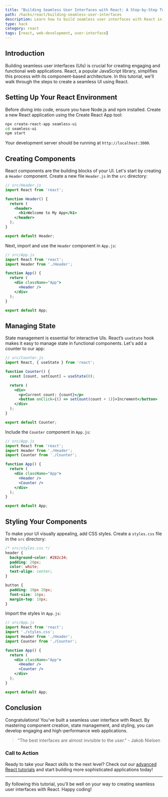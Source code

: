 ```yaml
---
title: "Building Seamless User Interfaces with React: A Step-by-Step Tutorial"
path: /hacks/react/building-seamless-user-interfaces
description: Learn how to build seamless user interfaces with React in this step-by-step tutorial. Optimize your web applications for performance and user experience by mastering React components and state management.
type: hack
category: react
tags: [react, web-development, user-interface]
---
```


## Introduction

Building seamless user interfaces (UIs) is crucial for creating engaging and functional web applications. React, a popular JavaScript library, simplifies this process with its component-based architecture. In this tutorial, we'll walk through the steps to create a seamless UI using React.

## Setting Up Your React Environment

Before diving into code, ensure you have Node.js and npm installed. Create a new React application using the Create React App tool:

```bash
npx create-react-app seamless-ui
cd seamless-ui
npm start
```

Your development server should be running at `http://localhost:3000`.

## Creating Components

React components are the building blocks of your UI. Let's start by creating a `Header` component. Create a new file `Header.js` in the `src` directory:

```jsx
// src/Header.js
import React from 'react';

function Header() {
  return (
    <header>
      <h1>Welcome to My App</h1>
    </header>
  );
}

export default Header;
```

Next, import and use the `Header` component in `App.js`:

```jsx
// src/App.js
import React from 'react';
import Header from './Header';

function App() {
  return (
    <div className="App">
      <Header />
    </div>
  );
}

export default App;
```

## Managing State

State management is essential for interactive UIs. React’s `useState` hook makes it easy to manage state in functional components. Let's add a counter to our app:

```jsx
// src/Counter.js
import React, { useState } from 'react';

function Counter() {
  const [count, setCount] = useState(0);

  return (
    <div>
      <p>Current count: {count}</p>
      <button onClick={() => setCount(count + 1)}>Increment</button>
    </div>
  );
}

export default Counter;
```

Include the `Counter` component in `App.js`:

```jsx
// src/App.js
import React from 'react';
import Header from './Header';
import Counter from './Counter';

function App() {
  return (
    <div className="App">
      <Header />
      <Counter />
    </div>
  );
}

export default App;
```

## Styling Your Components

To make your UI visually appealing, add CSS styles. Create a `styles.css` file in the `src` directory:

```css
/* src/styles.css */
header {
  background-color: #282c34;
  padding: 20px;
  color: white;
  text-align: center;
}

button {
  padding: 10px 20px;
  font-size: 16px;
  margin-top: 10px;
}
```

Import the styles in `App.js`:

```jsx
// src/App.js
import React from 'react';
import './styles.css';
import Header from './Header';
import Counter from './Counter';

function App() {
  return (
    <div className="App">
      <Header />
      <Counter />
    </div>
  );
}

export default App;
```

## Conclusion

Congratulations! You've built a seamless user interface with React. By mastering component creation, state management, and styling, you can develop engaging and high-performance web applications.

> "The best interfaces are almost invisible to the user." - Jakob Nielsen

### Call to Action

Ready to take your React skills to the next level? Check out our [advanced React tutorials](https://reactjs.org/docs/getting-started.html) and start building more sophisticated applications today!

---

By following this tutorial, you'll be well on your way to creating seamless user interfaces with React. Happy coding!